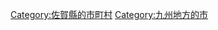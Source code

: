 {{Commonscat|Kanzaki, Saga}}
{{Catmore}}

{{DEFAULTSORT:Kanzaki-shi}}
[[Category:佐賀縣的市町村|Category:佐賀縣的市町村]]
[[Category:九州地方的市|Category:九州地方的市]]